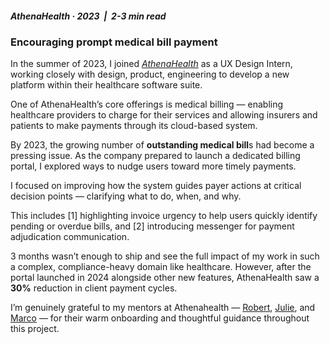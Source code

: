 
<div className="max-w-[480px] mx-auto">

##### AthenaHealth · 2023 <span className="text-stone-300 dark:text-zinc-700">&nbsp;|&nbsp;</span> 2-3 min read
### Encouraging prompt medical bill payment 

In the summer of 2023, I joined [*AthenaHealth*](https://www.athenahealth.com/) as a UX Design Intern, working closely with design, product, engineering to develop a new platform within their healthcare software suite.

<Divider variant="gradient" color="stone" spacing="3xl" />

One of AthenaHealth’s core offerings is medical billing — enabling healthcare providers to charge for their services and allowing insurers and patients to make payments through its cloud-based system.

By 2023, the growing number of **outstanding medical bill**s had become a pressing issue. As the company prepared to launch a dedicated billing portal, I explored ways to nudge users toward more timely payments.

I focused on improving how the system guides payer actions at critical decision points — clarifying what to do, when, and why.

<div className="w-screen relative left-1/2 right-1/2 -ml-[50vw] -mr-[50vw] my-20">
  <LabelIndicatorCarousel
    items={[
      { 
        label: "", 
        caption: "Color-coded status tags indicating invoice urgency",
        imageUrl: "https://f5uskgwhyu2fi170.public.blob.vercel-storage.com/athena-1.jpg" 
      },
      { 
        label: "", 
        caption: "Chat-based communication for faster claim resolution",
        imageUrl: "https://f5uskgwhyu2fi170.public.blob.vercel-storage.com/athena-2.jpg"
      },
    ]}
  />
</div>

This includes [1] highlighting invoice urgency to help users quickly identify pending or overdue bills, and [2] introducing messenger for payment adjudication communication.

3 months wasn’t enough to ship and see the full impact of my work in such a complex, compliance-heavy domain like healthcare. However, after the portal launched in 2024 alongside other new features, AthenaHealth saw a **30%** reduction in client payment cycles.

<Divider variant="gradient" color="stone" spacing="3xl" />

I’m genuinely grateful to my mentors at Athenahealth — [Robert](https://www.linkedin.com/in/robertreimann/), [Julie](https://www.linkedin.com/in/julie-marquis/), and [Marco](https://www.linkedin.com/in/marco-milea-a7050850/) — for their warm onboarding and thoughtful guidance throughout this project.

</div>